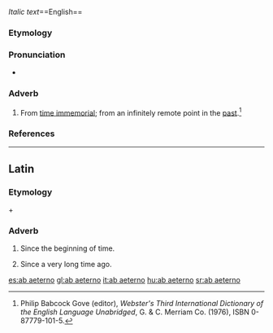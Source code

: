 ''Italic text''==English==

===Etymology===
{{borrowed}} {{etyl|NL.|en}}

===Pronunciation===
* {{a|GenAm}} {{IPA|/ˌæb iˈtɚ.noʊ/|ˌɑb ˌaɪˈtɚ.noʊ/}}

===Adverb===
{{en-adv}}

# From [[time immemorial]]; from an infinitely remote point in the [[past]].<ref name=Gove>Philip Babcock Gove (editor), ''Webster's Third International Dictionary of the English Language Unabridged'', G. & C. Merriam Co. (1976), ISBN 0-87779-101-5.</ref>

===References===
<references/>

----

==Latin==

===Etymology===
{{term|ab|lang=la}} + {{term|aeternus|lang=la}}

===Adverb===
{{head|la|adverb|head={{l|la|ab}} {{l|la|aeterno|aeternō}}}}

# Since the beginning of time.
# {{context|figuratively|lang=la}} Since a very long time ago.

[[es:ab aeterno]]
[[gl:ab aeterno]]
[[it:ab aeterno]]
[[hu:ab aeterno]]
[[sr:ab aeterno]]